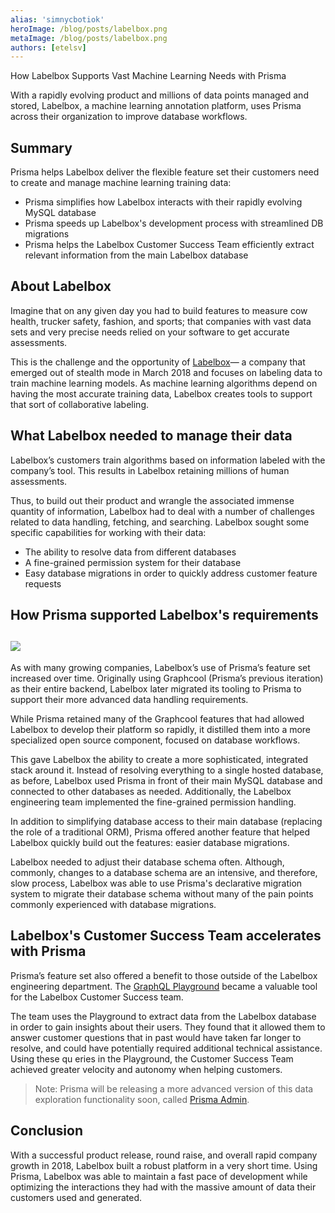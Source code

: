 ```yaml
---
alias: 'simnycbotiok'
heroImage: /blog/posts/labelbox.png
metaImage: /blog/posts/labelbox.png
authors: [etelsv]
---
```



<PostTitle>How Labelbox Supports Vast Machine Learning Needs with Prisma</PostTitle>

<Abstract>
  With a rapidly evolving product and millions of data points managed and stored, Labelbox, a machine learning
  annotation platform, uses Prisma across their organization to improve database workflows.
</Abstract>

## Summary

Prisma helps Labelbox deliver the flexible feature set their customers need to create and manage machine learning training data:

- Prisma simplifies how Labelbox interacts with their rapidly evolving MySQL database
- Prisma speeds up Labelbox's development process with streamlined DB migrations
- Prisma helps the Labelbox Customer Success Team efficiently extract relevant information from the main Labelbox database

## About Labelbox

Imagine that on any given day you had to build features to measure cow health, trucker safety, fashion, and sports; that companies with vast data sets and very precise needs relied on your software to get accurate assessments.

This is the challenge and the opportunity of [Labelbox](https://www.labelbox.com/)— a company that emerged out of stealth mode in March 2018 and focuses on labeling data to train machine learning models. As machine learning algorithms depend on having the most accurate training data, Labelbox creates tools to support that sort of collaborative labeling.

## What Labelbox needed to manage their data

Labelbox’s customers train algorithms based on information labeled with the company’s tool. This results in Labelbox retaining millions of human assessments.

Thus, to build out their product and wrangle the associated immense quantity of information, Labelbox had to deal with a number of challenges related to data handling, fetching, and searching. Labelbox sought some specific capabilities for working with their data:

- The ability to resolve data from different databases
- A fine-grained permission system for their database
- Easy database migrations in order to quickly address customer feature requests

## How Prisma supported Labelbox's requirements

## ![](https://prisma-tutorial-images.ams3.cdn.digitaloceanspaces.com/Code%202.7.png)

As with many growing companies, Labelbox’s use of Prisma’s feature set increased over time. Originally using Graphcool (Prisma’s previous iteration) as their entire backend, Labelbox later migrated its tooling to Prisma to support their more advanced data handling requirements.

While Prisma retained many of the Graphcool features that had allowed Labelbox to develop their platform so rapidly, it distilled them into a more specialized open source component, focused on database workflows.

This gave Labelbox the ability to create a more sophisticated, integrated stack around it. Instead of resolving everything to a single hosted database, as before, Labelbox used Prisma in front of their main MySQL database and connected to other databases as needed. Additionally, the Labelbox engineering team implemented the fine-grained permission handling.

In addition to simplifying database access to their main database (replacing the role of a traditional ORM), Prisma offered another feature that helped Labelbox quickly build out the features: easier database migrations.

Labelbox needed to adjust their database schema often. Although, commonly, changes to a database schema are an intensive, and therefore, slow process, Labelbox was able to use Prisma's declarative migration system to migrate their database schema without many of the pain points commonly experienced with database migrations.

## Labelbox's Customer Success Team accelerates with Prisma

Prisma’s feature set also offered a benefit to those outside of the Labelbox engineering department. The [GraphQL Playground](https://github.com/prisma/graphql-playground) became a valuable tool for the Labelbox Customer Success team.

The team uses the Playground to extract data from the Labelbox database in order to gain insights about their users. They found that it allowed them to answer customer questions that in past would have taken far longer to resolve, and could have potentially required additional technical assistance. Using these qu eries in the Playground, the Customer Success Team achieved greater velocity and autonomy when helping customers.

> Note: Prisma will be releasing a more advanced version of this data exploration functionality soon, called [Prisma Admin](https://www.prisma.io/admin/).

## Conclusion

With a successful product release, round raise, and overall rapid company growth in 2018, Labelbox built a robust platform in a very short time. Using Prisma, Labelbox was able to maintain a fast pace of development while optimizing the interactions they had with the massive amount of data their customers used and generated.
